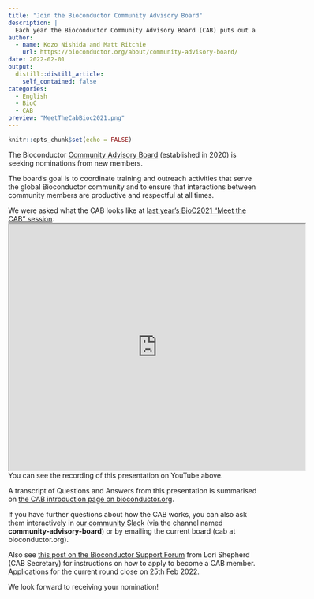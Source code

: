 ```yaml
---
title: "Join the Bioconductor Community Advisory Board"
description: |
  Each year the Bioconductor Community Advisory Board (CAB) puts out a public call for new board members. This post tells you more about what the CAB does and how you can apply to become a member.
author:
  - name: Kozo Nishida and Matt Ritchie
    url: https://bioconductor.org/about/community-advisory-board/
date: 2022-02-01
output:
  distill::distill_article:
    self_contained: false
categories:
  - English
  - BioC
  - CAB
preview: "MeetTheCabBioc2021.png"
---
```



```r
knitr::opts_chunk$set(echo = FALSE)
```

The Bioconductor [Community Advisory Board](https://bioconductor.org/about/community-advisory-board/)
(established in 2020) is seeking nominations from new members.

The board's goal is to coordinate training and outreach activities that serve the global Bioconductor community and to ensure that interactions between community members are productive and respectful at all times.

We were asked what the CAB looks like at
[last year's BioC2021 "Meet the CAB" session](https://www.youtube.com/watch?v=LTT1i_ACpxc).
<iframe src="https://www.youtube.com/embed/LTT1i_ACpxc" width="600" height="500" data-external= "1" > </iframe>
You can see the recording of this presentation on YouTube above.

A transcript of Questions and Answers from this presentation is summarised on 
[the CAB introduction page on bioconductor.org](https://www.bioconductor.org/about/community-advisory-board/#:~:text=EMBL%2C%20Germany.%20website-,Q%26A,-The%20following%20Q).

If you have further questions about how the CAB works, you can also ask them interactively in
[our community Slack](https://bioc-community.herokuapp.com/) (via the channel named **community-advisory-board**) or by emailing the current board (cab at bioconductor.org).

Also see [this post on the Bioconductor Support Forum](https://support.bioconductor.org/p/9141753/)
from Lori Shepherd (CAB Secretary) for instructions on how to apply to become a CAB member. Applications for the current round close on 25th Feb 2022.

We look forward to receiving your nomination!
